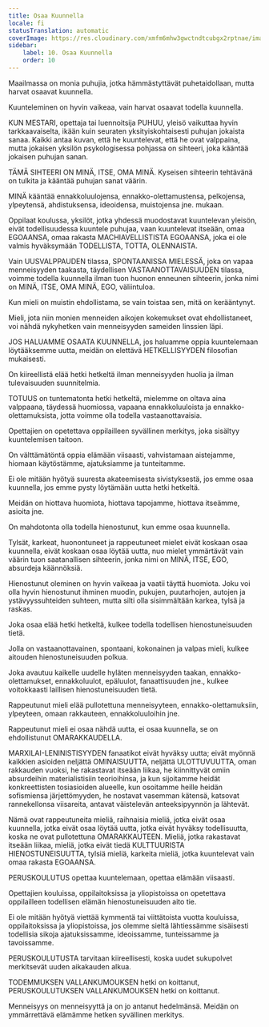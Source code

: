 ```yaml
---
title: Osaa Kuunnella
locale: fi
statusTranslation: automatic
coverImage: https://res.cloudinary.com/xmfm6mhw3gwctndtcubgx2rptnae/image/upload/v1740337243/small_cover_educacion_fundamental_a051170f1c.webp
sidebar:
    label: 10. Osaa Kuunnella
    order: 10
---
```

Maailmassa on monia puhujia, jotka hämmästyttävät puhetaidollaan, mutta harvat osaavat kuunnella.

Kuunteleminen on hyvin vaikeaa, vain harvat osaavat todella kuunnella.

KUN MESTARI, opettaja tai luennoitsija PUHUU, yleisö vaikuttaa hyvin tarkkaavaiselta, ikään kuin seuraten yksityiskohtaisesti puhujan jokaista sanaa. Kaikki antaa kuvan, että he kuuntelevat, että he ovat valppaina, mutta jokaisen yksilön psykologisessa pohjassa on sihteeri, joka kääntää jokaisen puhujan sanan.

TÄMÄ SIHTEERI ON MINÄ, ITSE, OMA MINÄ. Kyseisen sihteerin tehtävänä on tulkita ja kääntää puhujan sanat väärin.

MINÄ kääntää ennakkoluulojensa, ennakko-olettamustensa, pelkojensa, ylpeytensä, ahdistuksensa, ideoidensa, muistojensa jne. mukaan.

Oppilaat koulussa, yksilöt, jotka yhdessä muodostavat kuuntelevan yleisön, eivät todellisuudessa kuuntele puhujaa, vaan kuuntelevat itseään, omaa EGOAANSA, omaa rakasta MACHIAVELLISTISTA EGOAANSA, joka ei ole valmis hyväksymään TODELLISTA, TOTTA, OLENNAISTA.

Vain UUSVALPPAUDEN tilassa, SPONTAANISSA MIELESSÄ, joka on vapaa menneisyyden taakasta, täydellisen VASTAANOTTAVAISUUDEN tilassa, voimme todella kuunnella ilman tuon huonon enneunen sihteerin, jonka nimi on MINÄ, ITSE, OMA MINÄ, EGO, väliintuloa.

Kun mieli on muistin ehdollistama, se vain toistaa sen, mitä on kerääntynyt.

Mieli, jota niin monien menneiden aikojen kokemukset ovat ehdollistaneet, voi nähdä nykyhetken vain menneisyyden sameiden linssien läpi.

JOS HALUAMME OSAATA KUUNNELLA, jos haluamme oppia kuuntelemaan löytääksemme uutta, meidän on elettävä HETKELLISYYDEN filosofian mukaisesti.

On kiireellistä elää hetki hetkeltä ilman menneisyyden huolia ja ilman tulevaisuuden suunnitelmia.

TOTUUS on tuntematonta hetki hetkeltä, mielemme on oltava aina valppaana, täydessä huomiossa, vapaana ennakkoluuloista ja ennakko-olettamuksista, jotta voimme olla todella vastaanottavaisia.

Opettajien on opetettava oppilailleen syvällinen merkitys, joka sisältyy kuuntelemisen taitoon.

On välttämätöntä oppia elämään viisaasti, vahvistamaan aistejamme, hiomaan käytöstämme, ajatuksiamme ja tunteitamme.

Ei ole mitään hyötyä suuresta akateemisesta sivistyksestä, jos emme osaa kuunnella, jos emme pysty löytämään uutta hetki hetkeltä.

Meidän on hiottava huomiota, hiottava tapojamme, hiottava itseämme, asioita jne.

On mahdotonta olla todella hienostunut, kun emme osaa kuunnella.

Tylsät, karkeat, huonontuneet ja rappeutuneet mielet eivät koskaan osaa kuunnella, eivät koskaan osaa löytää uutta, nuo mielet ymmärtävät vain väärin tuon saatanallisen sihteerin, jonka nimi on MINÄ, ITSE, EGO, absurdeja käännöksiä.

Hienostunut oleminen on hyvin vaikeaa ja vaatii täyttä huomiota. Joku voi olla hyvin hienostunut ihminen muodin, pukujen, puutarhojen, autojen ja ystävyyssuhteiden suhteen, mutta silti olla sisimmältään karkea, tylsä ja raskas.

Joka osaa elää hetki hetkeltä, kulkee todella todellisen hienostuneisuuden tietä.

Jolla on vastaanottavainen, spontaani, kokonainen ja valpas mieli, kulkee aitouden hienostuneisuuden polkua.

Joka avautuu kaikelle uudelle hyläten menneisyyden taakan, ennakko-olettamukset, ennakkoluulot, epäluulot, fanaattisuuden jne., kulkee voitokkaasti laillisen hienostuneisuuden tietä.

Rappeutunut mieli elää pullotettuna menneisyyteen, ennakko-olettamuksiin, ylpeyteen, omaan rakkauteen, ennakkoluuloihin jne.

Rappeutunut mieli ei osaa nähdä uutta, ei osaa kuunnella, se on ehdollistunut OMARAKKAUDELLA.

MARXILAI-LENINISTISYYDEN fanaatikot eivät hyväksy uutta; eivät myönnä kaikkien asioiden neljättä OMINAISUUTTA, neljättä ULOTTUVUUTTA, oman rakkauden vuoksi, he rakastavat itseään liikaa, he kiinnittyvät omiin absurdeihin materialistisiin teorioihinsa, ja kun sijoitamme heidät konkreettisten tosiasioiden alueelle, kun osoitamme heille heidän sofismiensa järjettömyyden, he nostavat vasemman kätensä, katsovat rannekellonsa viisareita, antavat väistelevän anteeksipyynnön ja lähtevät.

Nämä ovat rappeutuneita mieliä, raihnaisia mieliä, jotka eivät osaa kuunnella, jotka eivät osaa löytää uutta, jotka eivät hyväksy todellisuutta, koska ne ovat pullotettuna OMARAKKAUTEEN. Mieliä, jotka rakastavat itseään liikaa, mieliä, jotka eivät tiedä KULTTUURISTA HIENOSTUNEISUUTTA, tylsiä mieliä, karkeita mieliä, jotka kuuntelevat vain omaa rakasta EGOAANSA.

PERUSKOULUTUS opettaa kuuntelemaan, opettaa elämään viisaasti.

Opettajien kouluissa, oppilaitoksissa ja yliopistoissa on opetettava oppilailleen todellisen elämän hienostuneisuuden aito tie.

Ei ole mitään hyötyä viettää kymmentä tai viittätoista vuotta kouluissa, oppilaitoksissa ja yliopistoissa, jos olemme sieltä lähtiessämme sisäisesti todellisia sikoja ajatuksissamme, ideoissamme, tunteissamme ja tavoissamme.

PERUSKOULUTUSTA tarvitaan kiireellisesti, koska uudet sukupolvet merkitsevät uuden aikakauden alkua.

TODEMMUKSEN VALLANKUMOUKSEN hetki on koittanut, PERUSKOULUTUKSEN VALLANKUMOUKSEN hetki on koittanut.

Menneisyys on menneisyyttä ja on jo antanut hedelmänsä. Meidän on ymmärrettävä elämämme hetken syvällinen merkitys.

